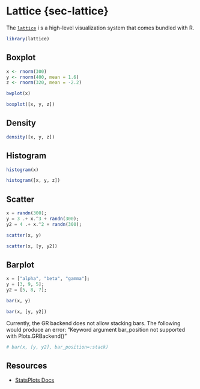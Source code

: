 # Lattice {sec-lattice}

The [`lattice`](https://cran.r-project.org/web/packages/lattice/index.html)
i s a high-level visualization system that comes bundled with R.

```r
library(lattice)
```

## Boxplot

```r
x <- rnorm(300)
y <- rnorm(400, mean = 1.6)
z <- rnorm(320, mean = -2.2)
```

```r
bwplot(x)
```

```julia
boxplot([x, y, z])
```

## Density

```julia
density([x, y, z])
```

## Histogram

```julia
histogram(x)
```

```julia
histogram([x, y, z])
```

## Scatter

```julia
x = randn(300);
y = 3 .+ x.^3 + randn(300);
y2 = 4 .+ x.^2 + randn(300);
```

```julia
scatter(x, y)
```

```julia
scatter(x, [y, y2])
```

## Barplot

```julia
x = ["alpha", "beta", "gamma"];
y = [3, 9, 5];
y2 = [5, 8, 7];
```

```julia
bar(x, y)
```

```julia
bar(x, [y, y2])
```

Currently, the GR backend does not allow stacking bars. The following would produce an error:
"Keyword argument bar_position not supported with Plots.GRBackend()"

```julia
# bar(x, [y, y2], bar_position=:stack)
```

## Resources

- [StatsPlots Docs](https://docs.juliaplots.org/dev/generated/statsplots/)
